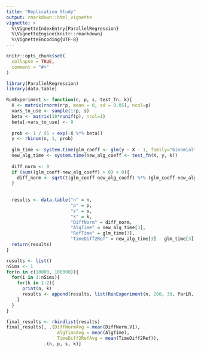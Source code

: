 ```yaml
---
title: "Replication Study"
output: rmarkdown::html_vignette
vignette: >
  %\VignetteIndexEntry{ParallelRegression}
  %\VignetteEngine{knitr::rmarkdown}
  %\VignetteEncoding{UTF-8}
---
```


```r
knitr::opts_chunk$set(
  collapse = TRUE,
  comment = "#>"
)
```

```r
library(ParallelRegression)
library(data.table)
```

```r
RunExperiment <- function(n, p, s, test_fn, k){
  X <- matrix(rnorm(n*p, mean = 0, sd = 0.05), ncol=p)
  vars_to_use <- sample(1:p, s)
  beta <- matrix(10*runif(p), ncol=1)
  beta[-vars_to_use] <- 0
  
  prob <- 1 / (1 + exp(-X %*% beta))
  y <- rbinom(n, 1, prob)
  
  glm_time <- system.time(glm_coeff <- glm(y ~ X - 1, family="binomial")$coeff)
  new_alg_time <- system.time(new_alg_coeff <- test_fn(X, y, k))
  
  diff_norm <- 0
  if (sum((glm_coeff-new_alg_coeff) > 0) > 0){
    diff_norm <- sqrt(t(glm_coeff-new_alg_coeff) %*% (glm_coeff-new_alg_coeff))
  }
  
  
  results <- data.table("n" = n,
                        "p" = p,
                        "s" = s,
                        "k" = k,
                        "DiffNorm" = diff_norm,
                        "AlgTime" = new_alg_time[3],
                        "RefTime" = glm_time[3],
                        "TimeDiff2Ref" = new_alg_time[3] - glm_time[3])
  return(results)
}

results <- list()
nSims <- 1
for(n in c(10000, 100000)){
  for(i in 1:nSims){
    for(k in 1:2){
      print(n, k)
      results <- append(results, list(RunExperiment(n, 200, 30, ParLR, k)))
    }
  }
}

final_results <- rbindlist(results)
final_results[, .(DiffNormAvg = mean(DiffNorm.V1), 
                   AlgTimeAvg = mean(AlgTime),
                   TimeDiff2RefAvg = mean(TimeDiff2Ref)),
              .(n, p, s, k)]
```
